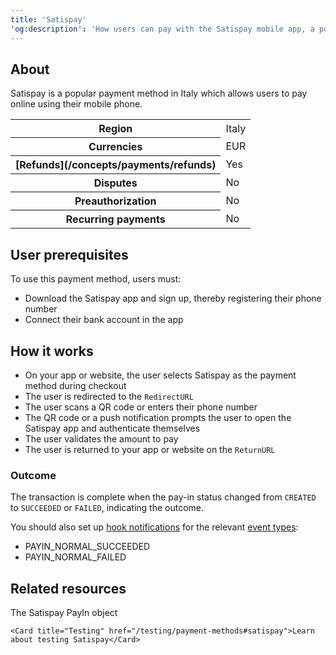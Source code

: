 ```yaml
---
title: 'Satispay'  
'og:description': 'How users can pay with the Satispay mobile app, a popular payment method in Italy.'  
---
```


## About

Satispay is a popular payment method in Italy which allows users to pay online using their mobile phone.  

<table>
    <tbody>
        <tr>
            <th class="header">Region</th>
            <td class="content">
                Italy
            </td>
            </tr>
        <tr>
            <th class="header">Currencies</th>
            <td class="content">
                EUR
            </td>
            </tr>
        <tr>
            <th class="header">[Refunds](/concepts/payments/refunds)</th>
            <td class="content">
                Yes
            </td>
            </tr>
        <tr>
            <th class="header">Disputes</th>
            <td class="content">
                No
            </td>
            </tr>
        <tr>
            <th class="header">Preauthorization</th>
            <td class="content">
                No
            </td>
            </tr>
        <tr>
            <th class="header">Recurring payments</th>
            <td class="content">
                No
            </td>
            </tr>
    </tbody>
</table>

## User prerequisites

To use this payment method, users must:  
- Download the Satispay app and sign up, thereby registering their phone number  
- Connect their bank account in the app  

## How it works  
- On your app or website, the user selects Satispay as the payment method during checkout  
- The user is redirected to the `RedirectURL`  
- The user scans a QR code or enters their phone number  
- The QR code or a push notification prompts the user to open the Satispay app and authenticate themselves  
- The user validates the amount to pay  
- The user is returned to your app or website on the `ReturnURL`  

### Outcome

The transaction is complete when the pay-in status changed from `CREATED` to `SUCCEEDED` or `FAILED`, indicating the outcome.  

You should also set up [hook notifications](/webhooks) for the relevant [event types](/webhooks/event-types):
-   PAYIN_NORMAL_SUCCEEDED
-   PAYIN_NORMAL_FAILED 

## Related resources  

<CardGroup col={2}> 
    <Card title="Endpoint" href="/api-reference/satispay/satispay-payin-object">The Satispay PayIn object</Card>  

    <Card title="Testing" href="/testing/payment-methods#satispay">Learn about testing Satispay</Card>
</CardGroup>